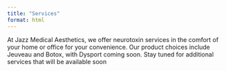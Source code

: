 ```yaml
---
title: "Services"
format: html
---
```


At Jazz Medical Aesthetics, we offer neurotoxin services in the comfort of your home or office for your convenience. Our product choices include Jeuveau and Botox, with Dysport coming soon. Stay tuned for additional services that will be available soon